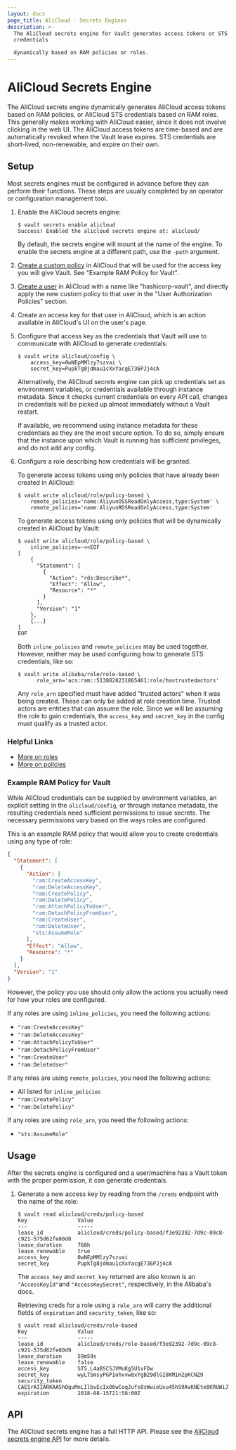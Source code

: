 ```yaml
---
layout: docs
page_title: AliCloud - Secrets Engines
description: >-
  The AliCloud secrets engine for Vault generates access tokens or STS
  credentials

  dynamically based on RAM policies or roles.
---
```


# AliCloud Secrets Engine

The AliCloud secrets engine dynamically generates AliCloud access tokens based on RAM
policies, or AliCloud STS credentials based on RAM roles. This generally
makes working with AliCloud easier, since it does not involve clicking in the web UI.
The AliCloud access tokens are time-based and are automatically revoked when the Vault
lease expires. STS credentials are short-lived, non-renewable, and expire on their own.

## Setup

Most secrets engines must be configured in advance before they can perform their
functions. These steps are usually completed by an operator or configuration
management tool.

1.  Enable the AliCloud secrets engine:

    ```text
    $ vault secrets enable alicloud
    Success! Enabled the alicloud secrets engine at: alicloud/
    ```

    By default, the secrets engine will mount at the name of the engine. To
    enable the secrets engine at a different path, use the `-path` argument.

1.  [Create a custom policy](https://www.alibabacloud.com/help/doc-detail/28640.htm)
    in AliCloud that will be used for the access key you will give Vault. See "Example
    RAM Policy for Vault".

1.  [Create a user](https://www.alibabacloud.com/help/faq-detail/28637.htm) in AliCloud
    with a name like "hashicorp-vault", and directly apply the new custom policy to that user
    in the "User Authorization Policies" section.

1.  Create an access key for that user in AliCloud, which is an action available in
    AliCloud's UI on the user's page.

1.  Configure that access key as the credentials that Vault will use to communicate with
    AliCloud to generate credentials:

    ```text
    $ vault write alicloud/config \
        access_key=0wNEpMMlzy7szvai \
        secret_key=PupkTg8jdmau1cXxYacgE736PJj4cA
    ```

    Alternatively, the AliCloud secrets engine can pick up credentials set as environment variables,
    or credentials available through instance metadata. Since it checks current credentials on every API call,
    changes in credentials will be picked up almost immediately without a Vault restart.

    If available, we recommend using instance metadata for these credentials as they are the most
    secure option. To do so, simply ensure that the instance upon which Vault is running has sufficient
    privileges, and do not add any config.

1.  Configure a role describing how credentials will be granted.

    To generate access tokens using only policies that have already been created in AliCloud:

    ```text
    $ vault write alicloud/role/policy-based \
        remote_policies='name:AliyunOSSReadOnlyAccess,type:System' \
        remote_policies='name:AliyunRDSReadOnlyAccess,type:System'
    ```

    To generate access tokens using only policies that will be dynamically created in AliCloud by
    Vault:

    ```text
    $ vault write alicloud/role/policy-based \
        inline_policies=-<<EOF
    [
        {
          "Statement": [
            {
              "Action": "rds:Describe*",
              "Effect": "Allow",
              "Resource": "*"
            }
          ],
          "Version": "1"
        },
        {...}
    ]
    EOF
    ```

    Both `inline_policies` and `remote_policies` may be used together. However, neither may be
    used configuring how to generate STS credentials, like so:

    ```text
    $ vault write alibaba/role/role-based \
          role_arn='acs:ram::5138828231865461:role/hastrustedactors'
    ```

    Any `role_arn` specified must have added "trusted actors" when it was being created. These
    can only be added at role creation time. Trusted actors are entities that can assume the role.
    Since we will be assuming the role to gain credentials, the `access_key` and `secret_key` in
    the config must qualify as a trusted actor.

### Helpful Links

- [More on roles](https://www.alibabacloud.com/help/doc-detail/28649.htm)
- [More on policies](https://www.alibabacloud.com/help/doc-detail/28652.htm)

### Example RAM Policy for Vault

While AliCloud credentials can be supplied by environment variables, an explicit
setting in the `alicloud/config`, or through instance metadata, the resulting
credentials need sufficient permissions to issue secrets. The necessary permissions
vary based on the ways roles are configured.

This is an example RAM policy that would allow you to create credentials using
any type of role:

```json
{
  "Statement": [
    {
      "Action": [
        "ram:CreateAccessKey",
        "ram:DeleteAccessKey",
        "ram:CreatePolicy",
        "ram:DeletePolicy",
        "ram:AttachPolicyToUser",
        "ram:DetachPolicyFromUser",
        "ram:CreateUser",
        "ram:DeleteUser",
        "sts:AssumeRole"
      ],
      "Effect": "Allow",
      "Resource": "*"
    }
  ],
  "Version": "1"
}
```

However, the policy you use should only allow the actions you actually need
for how your roles are configured.

If any roles are using `inline_policies`, you need the following actions:

- `"ram:CreateAccessKey"`
- `"ram:DeleteAccessKey"`
- `"ram:AttachPolicyToUser"`
- `"ram:DetachPolicyFromUser"`
- `"ram:CreateUser"`
- `"ram:DeleteUser"`

If any roles are using `remote_policies`, you need the following actions:

- All listed for `inline_policies`
- `"ram:CreatePolicy"`
- `"ram:DeletePolicy"`

If any roles are using `role_arn`, you need the following actions:

- `"sts:AssumeRole"`

## Usage

After the secrets engine is configured and a user/machine has a Vault token with
the proper permission, it can generate credentials.

1.  Generate a new access key by reading from the `/creds` endpoint with the name
    of the role:

    ```text
    $ vault read alicloud/creds/policy-based
    Key                Value
    ---                -----
    lease_id           alicloud/creds/policy-based/f3e92392-7d9c-09c8-c921-575d62fe80d8
    lease_duration     768h
    lease_renewable    true
    access_key         0wNEpMMlzy7szvai
    secret_key         PupkTg8jdmau1cXxYacgE736PJj4cA
    ```

    The `access_key` and `secret_key` returned are also known is an
    `"AccessKeyId"`and `"AccessKeySecret"`, respectively, in the Alibaba's
    docs.

    Retrieving creds for a role using a `role_arn` will carry the additional
    fields of `expiration` and `security_token`, like so:

    ```text
    $ vault read alicloud/creds/role-based
    Key                Value
    ---                -----
    lease_id           alicloud/creds/role-based/f3e92392-7d9c-09c8-c921-575d62fe80d9
    lease_duration     59m59s
    lease_renewable    false
    access_key         STS.L4aBSCSJVMuKg5U1vFDw
    secret_key         wyLTSmsyPGP1ohvvw8xYgB29dlGI8KMiH2pKCNZ9
    security_token     CAESrAIIARKAAShQquMnLIlbvEcIxO6wCoqJufs8sWwieUxu45hS9AvKNEte8KRUWiJWJ6Y+YHAPgNwi7yfRecMFydL2uPOgBI7LDio0RkbYLmJfIxHM2nGBPdml7kYEOXmJp2aDhbvvwVYIyt/8iES/R6N208wQh0Pk2bu+/9dvalp6wOHF4gkFGhhTVFMuTDRhQlNDU0pWTXVLZzVVMXZGRHciBTQzMjc0KgVhbGljZTCpnJjwySk6BlJzYU1ENUJuCgExGmkKBUFsbG93Eh8KDEFjdGlvbkVxdWFscxIGQWN0aW9uGgcKBW9zczoqEj8KDlJlc291cmNlRXF1YWxzEghSZXNvdXJjZRojCiFhY3M6b3NzOio6NDMyNzQ6c2FtcGxlYm94L2FsaWNlLyo=
    expiration         2018-08-15T21:58:00Z
    ```

## API

The AliCloud secrets engine has a full HTTP API. Please see the
[AliCloud secrets engine API](/api-docs/secret/alicloud) for more
details.

